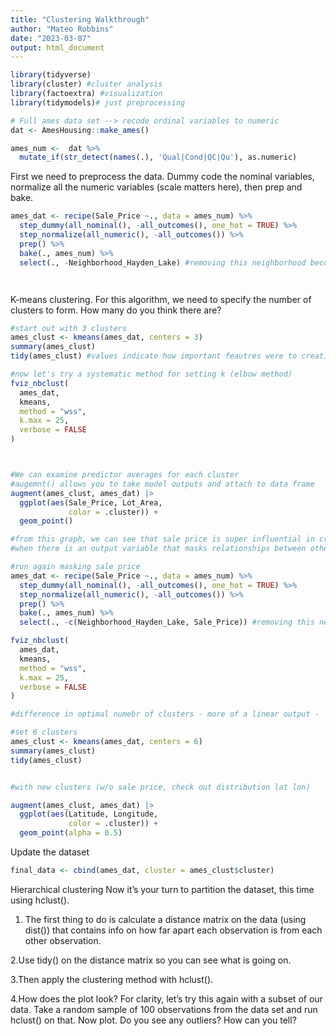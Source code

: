 ```yaml
---
title: "Clustering Walkthrough"
author: "Mateo Robbins"
date: "2023-03-07"
output: html_document
---
```


```r
library(tidyverse) 
library(cluster) #cluster analysis
library(factoextra) #visualization
library(tidymodels)# just preprocessing 
```

```r
# Full ames data set --> recode ordinal variables to numeric
dat <- AmesHousing::make_ames()

ames_num <-  dat %>%
  mutate_if(str_detect(names(.), 'Qual|Cond|QC|Qu'), as.numeric) 
```

First we need to preprocess the data.  Dummy code the nominal variables, normalize all the numeric variables (scale matters here), then prep and bake.
```r

ames_dat <- recipe(Sale_Price ~., data = ames_num) %>% 
  step_dummy(all_nominal(), -all_outcomes(), one_hot = TRUE) %>% 
  step_normalize(all_numeric(), -all_outcomes()) %>%
  prep() %>% 
  bake(., ames_num) %>% 
  select(., -Neighborhood_Hayden_Lake) #removing this neighborhood becuase it was weird/caused issues




```

K-means clustering.  For this algorithm, we need to specify the number of clusters to form.  How many do you think there are?  
```r

#start out with 3 clusters
ames_clust <- kmeans(ames_dat, centers = 3)
summary(ames_clust)
tidy(ames_clust) #values indicate how important feautres were to creating cluster (each cluster is a row)

#now let's try a systematic method for setting k (elbow method)
fviz_nbclust(
  ames_dat,
  kmeans,
  method = "wss",
  k.max = 25,
  verbose = FALSE
)




```

```r
#We can examine predictor averages for each cluster
#augemnt() allows you to take model outputs and attach to data frame
augment(ames_clust, ames_dat) |> 
  ggplot(aes(Sale_Price, Lot_Area,
             color = .cluster)) +
  geom_point()

#from this graph, we can see that sale price is super influential in creating clusters relative to other features
#when there is an output variable that masks relationships between other variables, can be worth removing


```
```r
#run again masking sale price
ames_dat <- recipe(Sale_Price ~., data = ames_num) %>% 
  step_dummy(all_nominal(), -all_outcomes(), one_hot = TRUE) %>% 
  step_normalize(all_numeric(), -all_outcomes()) %>%
  prep() %>% 
  bake(., ames_num) %>% 
  select(., -c(Neighborhood_Hayden_Lake, Sale_Price)) #removing this neighborhood becuase it was weird/caused issues

fviz_nbclust(
  ames_dat,
  kmeans,
  method = "wss",
  k.max = 25,
  verbose = FALSE
)

#difference in optimal numebr of clusters - more of a linear output - 

```
```r
#set 6 clusters
ames_clust <- kmeans(ames_dat, centers = 6)
summary(ames_clust)
tidy(ames_clust) 


#with new clusters (w/o sale price, check out distribution lat lon)

augment(ames_clust, ames_dat) |> 
  ggplot(aes(Latitude, Longitude,
             color = .cluster)) +
  geom_point(alpha = 0.5)

```


Update the dataset
```r

final_data <- cbind(ames_dat, cluster = ames_clust$cluster)

```

Hierarchical clustering
Now it's your turn to partition the dataset, this time using hclust().

1. The first thing to do is calculate a distance matrix on the data (using dist()) that contains info on how far apart each observation is from each other observation.  

2.Use tidy() on the distance matrix so you can see what is going on.


3.Then apply the clustering method with hclust().


4.How does the plot look?  For clarity, let's try this again with a subset of our data.  Take a random sample of 100 observations from the data set and run hclust() on that.  Now plot.  Do you see any outliers?  How can you tell?  